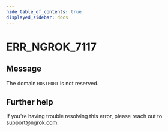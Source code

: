 ```yaml
---
hide_table_of_contents: true
displayed_sidebar: docs
---
```



# ERR_NGROK_7117

## Message

The domain `HOSTPORT` is not reserved.

<ErrorDetails error="err_ngrok_7117" />

## Further help

If you're having trouble resolving this error, please reach out to [support@ngrok.com](mailto:support@ngrok.com?subject=Help%20with%20ERR_NGROK_7117).
